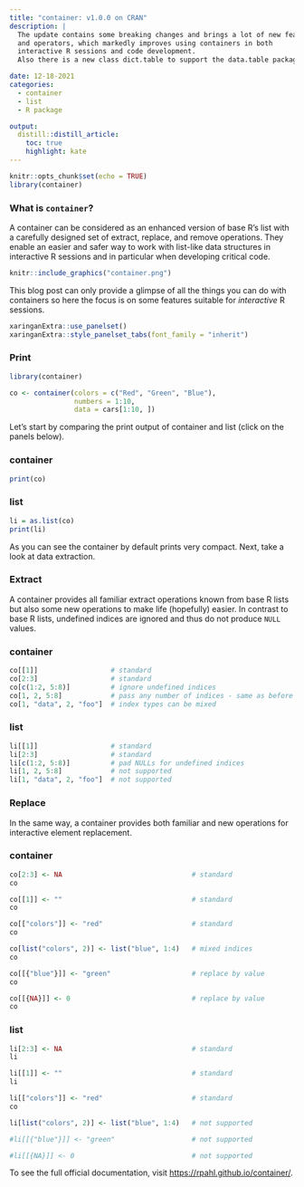 ```yaml
---
title: "container: v1.0.0 on CRAN"
description: |
  The update contains some breaking changes and brings a lot of new features
  and operators, which markedly improves using containers in both
  interactive R sessions and code development.
  Also there is a new class dict.table to support the data.table package.

date: 12-18-2021
categories:
  - container
  - list
  - R package

output:
  distill::distill_article:
    toc: true
    highlight: kate
---
```




```r
knitr::opts_chunk$set(echo = TRUE)
library(container)
```


### What is `container`?

<div>
A container can be considered as an enhanced version of base R's list with a
carefully designed set of extract, replace, and remove operations.
They enable an easier and safer way to work with list-like data structures
in interactive R sessions and in particular when developing critical code.
</div>

<aside>
```r
knitr::include_graphics("container.png")
```

</aside>

This blog post can only provide a glimpse of all the things you can do with
containers so here the focus is on some features suitable for
*interactive* R sessions.


```r
xaringanExtra::use_panelset()
xaringanExtra::style_panelset_tabs(font_family = "inherit")
```


### Print

```r
library(container)

co <- container(colors = c("Red", "Green", "Blue"),
                numbers = 1:10,
                data = cars[1:10, ])
```


Let's start by comparing the print output of container and list
(click on the panels below).

::::: {.panelset}

::: {.panel}

### container {.container-out}

```r
print(co)
```
:::

::: {.panel}

### list {.list-out}

```r
li = as.list(co)
print(li)
```

:::

:::::

As you can see the container by default prints very compact. Next, take a look
at data extraction.


### Extract

A container provides all familiar extract operations known from base
R lists but also some new operations to make life (hopefully) easier.
In contrast to base R lists,
undefined indices are ignored and thus do not produce `NULL` values.

::::: {.panelset}

::: {.panel}

### container {.container-out}

```r
co[[1]]                  # standard
co[2:3]                  # standard
co[c(1:2, 5:8)]          # ignore undefined indices
co[1, 2, 5:8]            # pass any number of indices - same as before
co[1, "data", 2, "foo"]  # index types can be mixed
```
:::

::: {.panel}

### list {.list-out}

```r
li[[1]]                  # standard
li[2:3]                  # standard
li[c(1:2, 5:8)]          # pad NULLs for undefined indices
li[1, 2, 5:8]            # not supported
li[1, "data", 2, "foo"]  # not supported
```

:::

:::::

### Replace

In the same way, a container provides both familiar and new
operations for interactive element replacement.

::::: {.panelset}

::: {.panel}

### container {.container-out}

```r
co[2:3] <- NA                                # standard
co

co[[1]] <- ""                                # standard
co

co[["colors"]] <- "red"                      # standard
co

co[list("colors", 2)] <- list("blue", 1:4)   # mixed indices
co

co[[{"blue"}]] <- "green"                    # replace by value
co

co[[{NA}]] <- 0                              # replace by value
co
```
:::

::: {.panel}

### list {.list-out}

```r
li[2:3] <- NA                                # standard
li

li[[1]] <- ""                                # standard
li

li[["colors"]] <- "red"                      # standard
co

li[list("colors", 2)] <- list("blue", 1:4)   # not supported

#li[[{"blue"}]] <- "green"                   # not supported

#li[[{NA}]] <- 0                             # not supported
```

:::

:::::


To see the full official documentation, visit
[https://rpahl.github.io/container/](https://rpahl.github.io/container/index.html).
